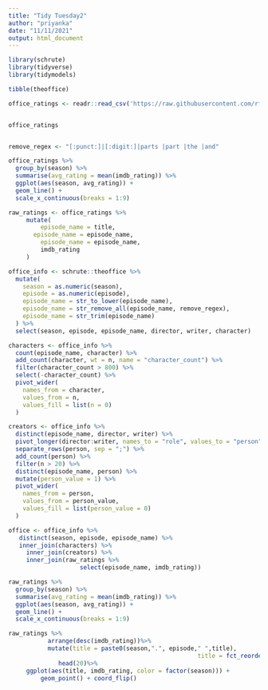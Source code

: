```yaml
---
title: "Tidy Tuesday2"
author: "priyanka"
date: "11/11/2021"
output: html_document
---
```


```r
library(schrute)
library(tidyverse)
library(tidymodels)
```

```r
tibble(theoffice)

office_ratings <- readr::read_csv('https://raw.githubusercontent.com/rfordatascience/tidytuesday/master/data/2020/2020-03-17/office_ratings.csv')


office_ratings


remove_regex <- "[:punct:]|[:digit:]|parts |part |the |and"
```

```r
office_ratings %>%
  group_by(season) %>%
  summarise(avg_rating = mean(imdb_rating)) %>%
  ggplot(aes(season, avg_rating)) +
  geom_line() +
  scale_x_continuous(breaks = 1:9)
```

```r
raw_ratings <- office_ratings %>%
     mutate(
         episode_name = title,
       episode_name = episode_name,
         episode_name = episode_name,
         imdb_rating
     )
```

```r
office_info <- schrute::theoffice %>%
  mutate(
    season = as.numeric(season),
    episode = as.numeric(episode),
    episode_name = str_to_lower(episode_name),
    episode_name = str_remove_all(episode_name, remove_regex),
    episode_name = str_trim(episode_name)
  ) %>%
  select(season, episode, episode_name, director, writer, character)
```



```r
characters <- office_info %>%
  count(episode_name, character) %>%
  add_count(character, wt = n, name = "character_count") %>%
  filter(character_count > 800) %>%
  select(-character_count) %>%
  pivot_wider(
    names_from = character,
    values_from = n,
    values_fill = list(n = 0)
  )
```

```r
creators <- office_info %>%
  distinct(episode_name, director, writer) %>%
  pivot_longer(director:writer, names_to = "role", values_to = "person") %>%
  separate_rows(person, sep = ";") %>%
  add_count(person) %>%
  filter(n > 20) %>%
  distinct(episode_name, person) %>%
  mutate(person_value = 1) %>%
  pivot_wider(
    names_from = person,
    values_from = person_value,
    values_fill = list(person_value = 0)
  )
```


```r
office <- office_info %>%
   distinct(season, episode, episode_name) %>%
   inner_join(characters) %>%
     inner_join(creators) %>%
     inner_join(raw_ratings %>%
                    select(episode_name, imdb_rating))
```

```r
raw_ratings %>%
  group_by(season) %>%
  summarise(avg_rating = mean(imdb_rating)) %>%
  ggplot(aes(season, avg_rating)) +
  geom_line() +
  scale_x_continuous(breaks = 1:9)
```

```r
raw_ratings %>%
           arrange(desc(imdb_rating))%>%
           mutate(title = paste0(season,".", episode," ",title),
                                                     title = fct_reorder(title, imdb_rating)) %>%
              head(20)%>%
     ggplot(aes(title, imdb_rating, color = factor(season))) +
         geom_point() + coord_flip()

```